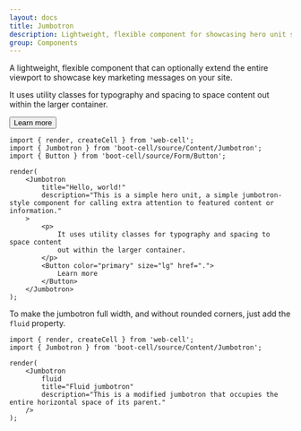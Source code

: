 ```yaml
---
layout: docs
title: Jumbotron
description: Lightweight, flexible component for showcasing hero unit style content.
group: Components
---
```




A lightweight, flexible component that can optionally extend the entire viewport to showcase key marketing messages on your site.

<Example>
    <Jumbotron
        title="Hello, world!"
        description="This is a simple hero unit, a simple jumbotron-style component for calling extra attention to featured content or information."
    >
        <p>
            It uses utility classes for typography and spacing to space content
            out within the larger container.
        </p>
        <Button color="primary" size="lg" href=".">
            Learn more
        </Button>
    </Jumbotron>
</Example>

```TSX
import { render, createCell } from 'web-cell';
import { Jumbotron } from 'boot-cell/source/Content/Jumbotron';
import { Button } from 'boot-cell/source/Form/Button';

render(
    <Jumbotron
        title="Hello, world!"
        description="This is a simple hero unit, a simple jumbotron-style component for calling extra attention to featured content or information."
    >
        <p>
            It uses utility classes for typography and spacing to space content
            out within the larger container.
        </p>
        <Button color="primary" size="lg" href=".">
            Learn more
        </Button>
    </Jumbotron>
);
```

To make the jumbotron full width, and without rounded corners, just add the `fluid` property.

<Example>
    <Jumbotron
        fluid
        title="Fluid jumbotron"
        description="This is a modified jumbotron that occupies the entire horizontal space of its parent."
    />
</Example>

```TSX
import { render, createCell } from 'web-cell';
import { Jumbotron } from 'boot-cell/source/Content/Jumbotron';

render(
    <Jumbotron
        fluid
        title="Fluid jumbotron"
        description="This is a modified jumbotron that occupies the entire horizontal space of its parent."
    />
);
```
